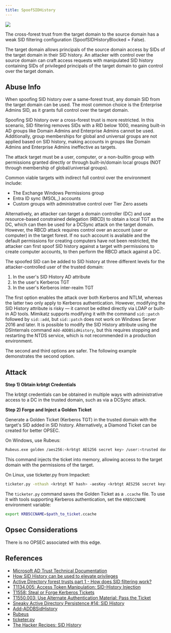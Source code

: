 ---
title: SpoofSIDHistory
---

<img src="/assets/enterprise-AND-community-edition-pill-tag.svg"/> 

The cross-forest trust from the target domain to the source domain has a weak SID filtering configuration (SpoofSIDHistoryBlocked = False).

The target domain allows principals of the source domain access by SIDs of the target domain in their SID history. An attacker with control over the source domain can craft access requests with manipulated SID history containing SIDs of privileged principals of the target domain to gain control over the target domain.

Abuse Info
----------

When spoofing SID history over a same-forest trust, any domain SID from the target domain can be used. The most common choice is the Enterprise Admins SID, as it grants full control over the target domain.

Spoofing SID history over a cross-forest trust is more restricted. In this scenario, SID filtering removes SIDs with a RID below 1000, meaning built-in AD groups like Domain Admins and Enterprise Admins cannot be used. Additionally, group memberships for global and universal groups are not applied based on SID history, making accounts in groups like Domain Admins and Enterprise Admins ineffective as targets.

The attack target must be a user, computer, or a non-builtin group with permissions granted directly or through built-in/domain local groups (NOT through membership of global/universal groups).

Common viable targets with indirect full control over the environment include:

- The Exchange Windows Permissions group
- Entra ID sync (MSOL_) accounts
- Custom groups with administrative control over Tier Zero assets

Alternatively, an attacker can target a domain controller (DC) and use resource-based constrained delegation (RBCD) to obtain a local TGT as the DC, which can then be used for a DCSync attack on the target domain. However, the RBCD attack requires control over an account (user or computer) in the target forest. If no such account is available and the default permissions for creating computers have not been restricted, the attacker can first spoof SID history against a target with permissions to create computer accounts, to then perform the RBCD attack against a DC.

The spoofed SID can be added to SID history at three different levels for the attacker-controlled user of the trusted domain:

1. In the user's SID History AD attribute
2. In the user's Kerberos TGT
3. In the user's Kerberos inter-realm TGT

The first option enables the attack over both Kerberos and NTLM, whereas the latter two only apply to Kerberos authentication. However, modifying the SID History attribute is risky — it cannot be edited directly via LDAP or built-in AD tools. Mimikatz supports modifying it with the command `sid::patch` followed by `sid::add`, but `sid::patch` does not work on Windows Server 2016 and later. It is possible to modify the SID History attribute using the DSInternals command `Add-ADDBSidHistory`, but this requires stopping and restarting the NTDS service, which is not recommended in a production environment.

The second and third options are safer. The following example demonstrates the second option.

## Attack

**Step 1) Obtain krbtgt Credentials**

The krbtgt credentials can be obtained in multiple ways with administrative access to a DC in the trusted domain, such as via a DCSync attack.

**Step 2) Forge and Inject a Golden Ticket**

Generate a Golden Ticket (Kerberos TGT) in the trusted domain with the target's SID added in SID history. Alternatively, a Diamond Ticket can be created for better OPSEC.

On Windows, use Rubeus:

```bash
Rubeus.exe golden /aes256:<krbtgt AES256 secret key> /user:<trusted domain user SAMAccountName> /id:<trusted domain user RID> /domain:<trusted domain DNSname> /sid:<trusted domain SID> /sids:<target SID> /dc:<trusted domain DC DNSname> /nowrap /ptt
```

This command injects the ticket into memory, allowing access to the target domain with the permissions of the target.

On Linux, use ticketer.py from Impacket:

```bash
ticketer.py -nthash <krbtgt NT hash> -aesKey <krbtgt AES256 secret key> -domain-sid <trusted domain SID> -domain <trusted domain DNSname> -extra-sid <target SID> <trusted domain user SAMAccountName>
```

The `ticketer.py` command saves the Golden Ticket as a `.ccache` file. To use it with tools supporting Kerberos authentication, set the `KRB5CCNAME` environment variable:

```bash
export KRB5CCNAME=$path_to_ticket.ccache
```

Opsec Considerations
----------

There is no OPSEC associated with this edge.

References
----------

* [Microsoft AD Trust Technical Documentation](https://learn.microsoft.com/en-us/previous-versions/windows/it-pro/windows-server-2003/cc755321(v=ws.10))
* [How SID History can be used to elevate privileges](https://learn.microsoft.com/en-us/previous-versions/windows/it-pro/windows-server-2003/cc755321(v=ws.10)#how-sid-history-can-be-used-to-elevate-privileges)
* [Active Directory forest trusts part 1 - How does SID filtering work?](https://dirkjanm.io/active-directory-forest-trusts-part-one-how-does-sid-filtering-work/)
* [T1134.005: Access Token Manipulation: SID-History Injection](https://attack.mitre.org/techniques/T1134/005/)
* [T1558: Steal or Forge Kerberos Tickets](https://attack.mitre.org/techniques/T1558/)
* [T1550.003: Use Alternate Authentication Material: Pass the Ticket](https://attack.mitre.org/techniques/T1550/003/)
* [Sneaky Active Directory Persistence #14: SID History](https://adsecurity.org/?p=1772)
* [Add-ADDBSidHistory](https://github.com/MichaelGrafnetter/DSInternals/blob/master/Documentation/PowerShell/Add-ADDBSidHistory.md)
* [Rubeus](https://github.com/GhostPack/Rubeus)
* [ticketer.py](https://github.com/fortra/impacket/blob/master/examples/ticketer.py)
* [The Hacker Recipes: SID History](https://www.thehacker.recipes/ad/persistence/sid-history)